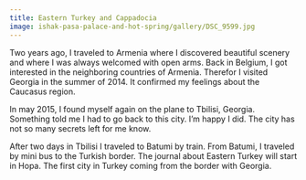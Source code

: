 ```yaml
---
title: Eastern Turkey and Cappadocia
image: ishak-pasa-palace-and-hot-spring/gallery/DSC_9599.jpg
---
```


Two years ago, I traveled to Armenia where I discovered beautiful scenery and where I was always welcomed with open arms. Back in Belgium, I got interested in the neighboring countries of Armenia. Therefor I visited Georgia in the summer of 2014. It confirmed my feelings about the Caucasus region.

In may 2015, I found myself again on the plane to Tbilisi, Georgia. Something told me I had to go back to this city. I’m happy I did. The city has not so many secrets left for me know.

After two days in Tbilisi I traveled to Batumi by train. From Batumi, I traveled by mini bus to the Turkish border. The journal about Eastern Turkey will start in Hopa. The first city in Turkey coming from the border with Georgia.